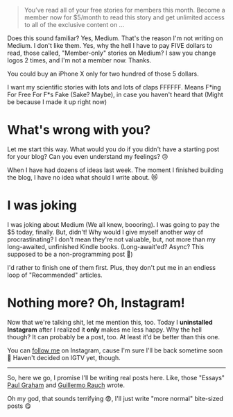 > You’ve read all of your free stories for members this month. Become a member now for $5/month to read this story and get unlimited access to all of the exclusive content on ...

Does this sound familiar? Yes, Medium. That's the reason I'm not writing on Medium. I don't like them. Yes, why the hell I have to pay FIVE dollars to read, those called, "Member-only" stories on Medium? I saw you change logos 2 times, and I'm not a member now. Thanks.

You could buy an iPhone X only for two hundred of those 5 dollars.

I want my scientific stories with lots and lots of claps FFFFFF. Means F\*ing For Free For F\*s Fake (Sake? Maybe), in case you haven't heard that (Might be because I made it up right now)

# What's wrong with you?

Let me start this way. What would you do if you didn't have a starting post for your blog? Can you even understand my feelings? 😢

When I have had dozens of ideas last week. The moment I finished building the blog, I have no idea what should I write about. 😿

# I was joking

I was joking about Medium (We all knew, boooring). I was going to pay the $5 today, finally. But, didn't! Why would I give myself another way of procrastinating? I don't mean they're not valuable, but, not more than my long-awaited, unfinished Kindle books. (Long-await'ed? Async? This supposed to be a non-programming post 🤭)

I'd rather to finish one of them first. Plus, they don't put me in an endless loop of "Recommended" articles.

# Nothing more? Oh, Instagram!

Now that we're talking shit, let me mention this, too. Today I **uninstalled Instagram** after I realized it **only** makes me less happy. Why the hell though? It can probably be a post, too. At least it'd be better than this one.

You can [follow me](https://www.instagram.com/m.rajbi/) on Instagram, cause I'm sure I'll be back sometime soon 🤪 Haven't decided on IGTV yet, though.

---

So, here we go, I promise I'll be writing real posts here. Like, those "Essays" [Paul Graham](http://paulgraham.com/articles.html) and [Guillermo Rauch](https://rauchg.com/essays) wrote.

Oh my god, that sounds terrifying 😨, I'll just write "more normal" bite-sized posts 😋
